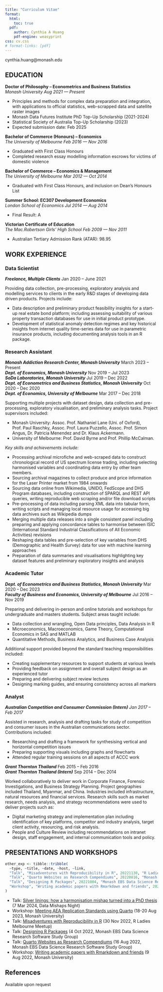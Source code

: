 ```yaml
---
title: "Curriculum Vitae"
format:
  html:
    toc: true
  pdf:
    author: Cynthia A Huang
    pdf-engine: weasyprint
css: cv.css
# format-links: [pdf]
---
```


::: {.print-only .contact-block}
cynthia.huang@monash.edu
:::

## EDUCATION

**Doctor of Philosophy -- Econometrics and Business Statistics** <br> *Monash University* [*Aug 2021 --- Present*]{.cvdate}

-   Principles and methods for complex data preparation and integration, with applications to official statistics, web-scrapped data and satellite raster images
-   Monash Data Futures Institute PhD Top-Up Scholarship (2021-2024)
-   Statistical Society of Australia Top-Up Scholarship (2023)
-   Expected submission date: Feb 2025

**Bachelor of Commerce (Honours) -- Economics**<br> *The University of Melbourne* [*Feb 2016 --- Nov 2016*]{.cvdate}

-   Graduated with First Class Honours
-   Completed research essay modelling information escrows for victims of domestic violence

**Bachelor of Commerce -- Economics & Management** <br> *The University of Melbourne* [*Mar 2012 --- Oct 2014*]{.cvdate}

-   Graduated with First Class Honours, and inclusion on Dean's Honours List

**Summer School: EC307 Development Economics** <br> *London School of Economics* [*Jul 2014 --- Aug 2014*]{.cvdate}

-   Final Result: A

**Victorian Certificate of Education** <br> *The Mac.Robertson Girls' High School* [*Feb 2009 --- Nov 2011*]{.cvdate}

-   Australian Tertiary Admission Rank (ATAR): 98.95

## WORK EXPERIENCE{style="page-break-before: always"}

### Data Scientist

***Freelance, Multiple Clients*** [Jan 2020 -- June 2021]{.cvdate}

Providing data collection, pre-processing, exploratory analysis and modelling services to clients in the early R&D stages of developing data driven products. Projects include:

-   Data description and preliminary product feasibility insights for a start-up real estate bond platform; including assessing suitability of various property transaction databases for use in initial product prototype.
-   Development of statistical anomaly detection regimes and key historical insights from internet quality time-series data for use in parametric insurance products, including documenting analysis tools in an R package.

### Research Assistant

***Monash Addiction Research Center, Monash University*** [March 2023 -- Present]{.cvdate} <br> ***Dept. of Economics, Monash University*** [Nov 2019 -- Jul 2023]{.cvdate} <br> ***SoDa Laboratories, Monash University*** [Jul 2019 -- Dec 2022]{.cvdate} <br> ***Dept. of Econometrics and Business Statistics, Monash University*** [Oct 2020 -- Dec 2020]{.cvdate} <br> ***Dept. of Economics, University of Melbourne*** [Mar 2017 -- Dec 2018]{.cvdate}

Supporting multiple projects with dataset design, data collection and pre-processing, exploratory visualisation, and preliminary analysis tasks. Project supervisors included:

-   Monash University: Assoc. Prof. Nathaniel Lane (Uni. of Oxford), Prof. Paul Raschky, Assoc. Prof. Laura Puzzello, Assoc. Prof. Simon Angus, Dr. Patricia Menendez and Dr. Klaus Ackermann.
-   University of Melbourne: Prof. David Byrne and Prof. Phillip McCalman.

*Key skills and achievements include:*

-   Processing archival microfiche and web-scraped data to construct chronological record of US spectrum license trading, including selecting harmonised variables and coordinating data entry by other team members.
-   Sourcing archival magazines to collect produce and price information for the Laser Printer market from 1984 onwards
-   Sourcing data online from Wikimedia, UNIDO, FedScope and DHS Program databases, including construction of SPARQL and REST API queries, writing reproducible web scraping and/or file download scripts
-   Pre-processing of data including parsing XML data into tabular form, writing scripts and managing local resource usage for accessing big data archives such as Wikipedia dumps
-   Merging multiple data releases into a single consistent panel including preparing and applying concordance tables to harmonise between ISIC (International Standard Industrial Classifications of All Economic Activities) revisions
-   Reshaping data tables and pre-selection of key variables from DHS (Demographic and Health Survey) data for use with machine learning approaches
-   Preparation of data summaries and visualisations highlighting key dataset features and preliminary exploratory insights and analysis

### Academic Tutor

***Dept. of Econometrics and Business Statistics, Monash University*** [Mar 2020 -- Dec 2023]{.cvdate} <br> ***Faculty of Business and Economics, University of Melbourne*** [Jul 2016 -- Nov 2019]{.cvdate}

Preparing and delivering in-person and online tutorials and workshops for undergraduate and masters students. Subject areas taught include:

-   Data collection and wrangling, Open Data principles, Data Analysis in R
-   Microeconomics, Macroeconomics, Game Theory, Computational Economics in SAS and MATLAB
-   Quantitative Methods, Business Analytics, and Business Case Analysis

Additional support provided beyond the standard teaching responsibilities included:

-   Creating supplementary resources to support students at various levels
-   Providing feedback on assignment and overall subject design as an experienced tutor
-   Preparing and delivering subject review lectures
-   Designing marking guides, and ensuring consistency across all markers

### Analyst

***Australian Competition and Consumer Commission (Intern)*** [*Jan 2017 -- Feb 2017*]{.cvdate}

Assisted in research, analysis and drafting tasks for study of competition and consumer issues in the Australian communications sector. Contributions included:

-   Researching and drafting a framework for synthesising vertical and horizontal competition issues
-   Preparing supporting visuals including graphs and flowcharts
-   Attended regular training sessions on all aspects of ACCC work

***Grant Thornton Thailand*** [Feb 2015 -- Feb 2016]{.cvdate} <br> ***Grant Thornton Thailand (Intern)*** [Sep 2014 -- Dec 2014]{.cvdate}

Worked collaboratively to deliver work in Corporate Finance, Forensic Investigations, and Business Strategy Planning. Project geographies included Thailand, Myanmar, and China. Industries included infrastructure, natural resources and financial services. Research skills such as market research, needs analysis, and strategy recommendations were used to deliver projects such as:

-   Digital marketing strategy and implementation plan including identification of key platforms, competitor and industry analysis, target client activity, resourcing, and risk analysis.
-   People and Culture Review including recommendations on intranet design, staff engagement, and internal communication tools and policy.

::: {.no-print}
## PRESENTATIONS AND WORKSHOPS

```r
other_exp <- tibble::tribble(
  ~type, ~title, ~date, ~host, ~link,
  "Talk", "Misadventures with Reproducibility in R", 20221130, "R Ladies Melbourne Meetup", "https://github.com/cynthiahqy/rladies-2022-11",
  "Talk", "Quarto Websites as Research Compendiums", 20220816, "Monash EBS Data Science Research Software Study Group", "https://github.com/cynthiahqy/quarto-wiki-template",
  "Talk", "Designing R Packages", 20221004, "Monash EBS Data Science Research Software Study Group", "https://github.com/cynthiahqy/design-r-magic_2022-10",
  "Workshop", "Writing academic papers with Rmarkdown and friends", 20220909, "Dept. of Economics, Monash University", "https://www.cynthiahqy.com/posts/r-markdown-and-friends/"
)
```

-   Talk: [Silver linings: how a harmonisation mishap turned into a PhD thesis](https://datamishapsnight.com) (7 Mar 2024, Data Mishaps Night)
-   Workshop: [Meeting AEA Replication Standards using Quarto](https://github.com/cynthiahqy/monash-quarto-aea) (18-20 Aug 2023, Monash University)
-   Talk: [Misadventures with Reproducibility in R](https://github.com/cynthiahqy/rladies-2022-11) (30 Nov 2022, R Ladies Melbourne Meetup)
-   Talk: [Designing R Packages](https://github.com/cynthiahqy/design-r-magic_2022-10) (4 Oct 2022, Monash EBS Data Science Research Software Study Group)
-   Talk: [Quarto Websites as Research Compendiums](https://github.com/cynthiahqy/quarto-wiki-template) (16 Aug 2022, Monash EBS Data Science Research Software Study Group)
-   Workshop: [Writing academic papers with Rmarkdown and friends](https://www.cynthiahqy.com/posts/r-markdown-and-friends/) (9 Aug 2022, Monash University)

:::

::: {.print-only}
## References
Available upon request
:::
